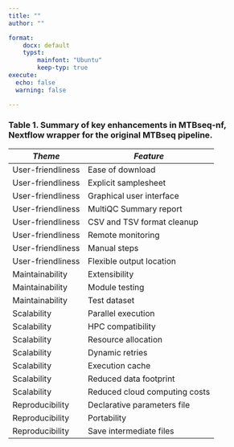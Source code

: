 ```yaml
---
title: ""
author: ""

format:
    docx: default
    typst:
        mainfont: "Ubuntu"
        keep-typ: true
execute:
  echo: false
  warning: false

---
```


### Table 1. Summary of key enhancements in MTBseq-nf, Nextflow wrapper for the original MTBseq pipeline.

| *Theme*         | *Feature*                   |
|-------------------|-------------------------------|
| User-friendliness | Ease of download |
| User-friendliness | Explicit samplesheet |
| User-friendliness | Graphical user interface |
| User-friendliness | MultiQC Summary report |
| User-friendliness | CSV and TSV format cleanup |
| User-friendliness | Remote monitoring |
| User-friendliness | Manual steps |
| User-friendliness | Flexible output location |
| Maintainability | Extensibility |
| Maintainability | Module testing |
| Maintainability | Test dataset |
| Scalability | Parallel execution |
| Scalability | HPC compatibility |
| Scalability | Resource allocation |
| Scalability | Dynamic retries |
| Scalability | Execution cache |
| Scalability | Reduced data footprint |
| Scalability | Reduced cloud computing costs |
| Reproducibility | Declarative parameters file |
| Reproducibility | Portability |
| Reproducibility | Save intermediate files |
